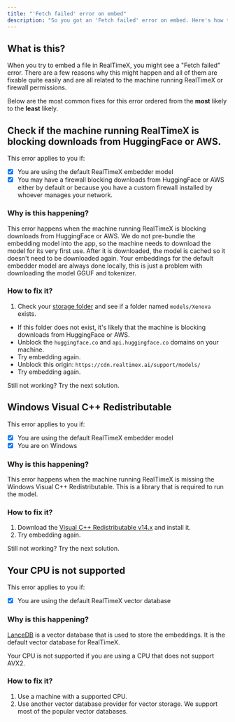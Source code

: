 ```yaml
---
title: "'Fetch failed' error on embed"
description: "So you got an 'Fetch failed' error on embed. Here's how to fix it."
---
```



## What is this?

When you try to embed a file in RealTimeX, you might see a "Fetch failed" error. There are a few reasons why this might happen and all of them are fixable quite easily and are all related to the machine running RealTimeX or firewall permissions.

Below are the most common fixes for this error ordered from the **most** likely to the **least** likely.

## Check if the machine running RealTimeX is blocking downloads from HuggingFace or AWS.

This error applies to you if:

- [x] You are using the default RealTimeX embedder model
- [x] You may have a firewall blocking downloads from HuggingFace or AWS either by default or because you have a custom firewall installed by whoever manages your network.

### Why is this happening?

This error happens when the machine running RealTimeX is blocking downloads from HuggingFace or AWS. We do not pre-bundle the embedding model into the app, so the machine needs to download the model for its very first use. After it is downloaded, the model is cached so it doesn't need to be downloaded again.
Your embeddings for the default embedder model are always done locally, this is just a problem with downloading the model GGUF and tokenizer.

### How to fix it?

1. Check your [storage folder](./installation-desktop/storage.mdx#where-is-my-data-located) and see if a folder named `models/Xenova` exists.

- If this folder does not exist, it's likely that the machine is blocking downloads from HuggingFace or AWS.
- Unblock the `huggingface.co` and `api.huggingface.co` domains on your machine.
- Try embedding again.
- Unblock this origin: `https://cdn.realtimex.ai/support/models/`
- Try embedding again.

Still not working? Try the next solution.

## Windows Visual C++ Redistributable

This error applies to you if:

- [x] You are using the default RealTimeX embedder model
- [x] You are on Windows

### Why is this happening?

This error happens when the machine running RealTimeX is missing the Windows Visual C++ Redistributable. This is a library that is required to run the model.

### How to fix it?

1. Download the [Visual C++ Redistributable v14.x](https://learn.microsoft.com/en-us/cpp/windows/latest-supported-vc-redist?view=msvc-170#latest-microsoft-visual-c-redistributable-version) and install it.
2. Try embedding again.

Still not working? Try the next solution.

## Your CPU is not supported

This error applies to you if:

- [x] You are using the default RealTimeX vector database

### Why is this happening?

[LanceDB](https://lancedb.github.io/lancedb/) is a vector database that is used to store the embeddings. It is the default vector database for RealTimeX.

Your CPU is not supported if you are using a CPU that does not support AVX2.

### How to fix it?

1. Use a machine with a supported CPU.
2. Use another vector database provider for vector storage. We support most of the popular vector databases.
